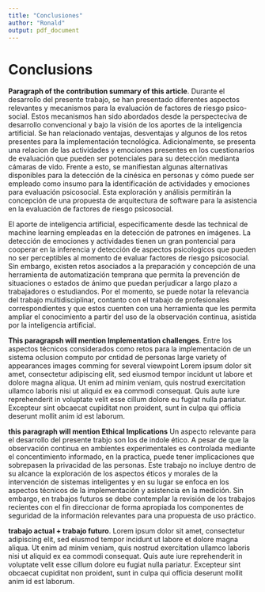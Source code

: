 ```yaml
---
title: "Conclusiones"
author: "Ronald"
output: pdf_document
---
```


# Conclusions 

**Paragraph of the contribution summary of this article**. Durante el desarrollo del presente trabajo, se han presentado diferentes aspectos relevantes y mecanismos para la evaluación de factores de riesgo psico-social. Estos mecanismos han sido abordados desde la perspecteciva de desarrollo convencional y bajo la visión de los aportes de la inteligencia artificial. Se han relacionado ventajas, desventajas y algunos de los retos presentes para la implementación tecnológica. Adicionalmente, se presenta una relacion de las  actividades y emociones presentes en los cuestionarios de evaluación que pueden ser potenciales para su detección medianta cámaras de vido. Frente a esto, se manifiestan algunas alternativas disponibles para la detección de la cinésica en personas y cómo puede ser empleado como insumo para la identificación de actividades y emociones para evaluación psicosocial. Esta exploración y análisis permitirán la concepción de una propuesta de arquitectura de software para la asistencia en la evaluación de factores de riesgo psicosocial.


El aporte de inteligencia artificial, especificamente desde las technical de machine learning empleadas en la detección de patrones en imágenes. La detección de emociones y actividades tienen un gran pontencial para cooperar en la inferencia y detección de aspectos psicologícos que pueden no ser perceptibles al momento de evaluar factores de riesgo psicosocial. Sin embargo, existen retos asociados a la preparación y concepción de una herramienta de automatización temprana que permita la prevención de situaciones o estados de ánimo que puedan perjudicar a largo plazo a trabajadores o estudiandos. Por el momento, se puede notar la relevancia del trabajo multidisciplinar, contanto con el trabajo de profesionales correspondientes y que estos cuenten con una herramienta que les permita ampliar el conocimiento a partir del uso de la observación continua, asistida por la inteligencia artificial.


**This paragrapsh will mention Implementation challenges**. 
Entre los aspectos técnicos considerados como retos para la implementación de un sistema 
oclusion
computo por cntidad de personas
large variety of appearances
images comming for several viewpoint
Lorem ipsum dolor sit amet, consectetur adipiscing elit, sed eiusmod tempor incidunt ut labore et dolore magna aliqua. Ut enim ad minim veniam, quis nostrud exercitation ullamco laboris nisi ut aliquid ex ea commodi consequat. Quis aute iure reprehenderit in voluptate velit esse cillum dolore eu fugiat nulla pariatur. Excepteur sint obcaecat cupiditat non proident, sunt in culpa qui officia deserunt mollit anim id est laborum.


**this paragraph will mention Ethical Implications**
Un aspecto relevante para el desarrollo del presente trabjo son los de indole ético. A pesar de que la observación continua en ambientes experimentales es controlada mediante el concentimiento informado, en la practica, puede tener implicaciones que sobrepasen la privacidad de las personas. Este trabajo no incluye dentro de su alcance la exploración de los aspectos éticos y morales de la intervención de sistemas inteligentes y en su lugar se enfoca en los aspectos técnicos de la implementación y asistencia en la medición. Sin embargo, en trabajos futuros se debe contemplar la revisión de los trabajos recientes con el fin direccionar de forma apropiada los componentes de seguridad de la información relevantes para una propuesta de uso práctico.



**trabajo actual + trabajo futuro**. Lorem ipsum dolor sit amet, consectetur adipiscing elit, sed eiusmod tempor incidunt ut labore et dolore magna aliqua. Ut enim ad minim veniam, quis nostrud exercitation ullamco laboris nisi ut aliquid ex ea commodi consequat. Quis aute iure reprehenderit in voluptate velit esse cillum dolore eu fugiat nulla pariatur. Excepteur sint obcaecat cupiditat non proident, sunt in culpa qui officia deserunt mollit anim id est laborum.


